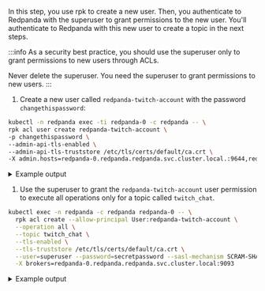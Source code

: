 
In this step, you use rpk to create a new user. Then, you authenticate to Redpanda with the superuser to grant permissions to the new user. You'll authenticate to Redpanda with this new user to create a topic in the next steps.

:::info
As a security best practice, you should use the superuser only to grant permissions to new users through ACLs.

Never delete the superuser. You need the superuser to grant permissions to new users.
:::

1. Create a new user called `redpanda-twitch-account` with the password `changethispassword`:

  ```bash
  kubectl -n redpanda exec -ti redpanda-0 -c redpanda -- \
  rpk acl user create redpanda-twitch-account \
  -p changethispassword \
  --admin-api-tls-enabled \
  --admin-api-tls-truststore /etc/tls/certs/default/ca.crt \
  -X admin.hosts=redpanda-0.redpanda.redpanda.svc.cluster.local.:9644,redpanda-1.redpanda.redpanda.svc.cluster.local.:9644,redpanda-2.redpanda.redpanda.svc.cluster.local.:9644
  ```

  <details>
  <summary>
  Example output
  </summary>

  ```text
  Created user "redpanda-twitch-account".
  ```

  </details>
  
1. Use the superuser to grant the `redpanda-twitch-account` user permission to execute all operations only for a topic called `twitch_chat`.

  ```bash
  kubectl exec -n redpanda -c redpanda redpanda-0 -- \
    rpk acl create --allow-principal User:redpanda-twitch-account \
    --operation all \
    --topic twitch_chat \
    --tls-enabled \
    --tls-truststore /etc/tls/certs/default/ca.crt \
    --user=superuser --password=secretpassword --sasl-mechanism SCRAM-SHA-512 \
    -X brokers=redpanda-0.redpanda.redpanda.svc.cluster.local:9093
  ```

  <details>
  <summary>
  Example output
  </summary>

  ```text
  PRINCIPAL      ... RESOURCE-TYPE  RESOURCE-NAME  ... OPERATION  PERMISSION
  User:redpanda  ... TOPIC          twitch_chat    ... ALL        ALLOW 
  ```

  </details>
  

